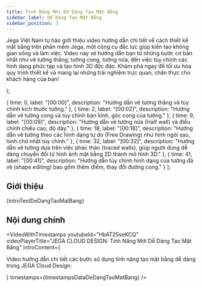 ```yaml
---
title: Tính Năng Mới Dễ Dàng Tạo Mặt Bằng
sidebar_label: Dễ Dàng Tạo Mặt Bằng
sidebar_position: 3
---
```



  <p>
    Jega Việt Nam tự hào giới thiệu video hướng dẫn chi tiết về cách thiết kế mặt bằng trên phần mềm Jega, một công cụ đắc lực giúp kiến tạo không gian sống và làm việc. Video này sẽ hướng dẫn bạn từ những bước cơ bản nhất như vẽ tường thẳng, tường cong, tường nửa, đến việc tùy chỉnh các hình dạng phức tạp và tạo hình 3D độc đáo. Khám phá ngay để tối ưu hóa quy trình thiết kế và mang lại những trải nghiệm trực quan, chân thực cho khách hàng của bạn!
  </p>
);

  { time: 0, label: "[00:00]", description: "Hướng dẫn vẽ tường thẳng và tùy chỉnh kích thước tường." },
  { time: 2, label: "[00:02]", description: "Hướng dẫn vẽ tường cong và tùy chỉnh bán kính, góc cong của tường." },
  { time: 9, label: "[00:09]", description: "Hướng dẫn vẽ tường nửa (Half wall) và điều chỉnh chiều cao, độ dày." },
  { time: 18, label: "[00:18]", description: "Hướng dẫn vẽ tường theo các hình dạng tự do (Free Drawing) như hình ngôi sao, hình chữ nhật tùy chỉnh." },
  { time: 32, label: "[00:32]", description: "Hướng dẫn vẽ tường dựa trên việc phác thảo (traced walls), giúp người dùng dễ dàng chuyển đổi từ hình ảnh mặt bằng 2D thành mô hình 3D." },
  { time: 41, label: "[00:41]", description: "Hướng dẫn tùy chỉnh hình dạng của tường đã vẽ (shape editing) bao gồm thêm điểm, thay đổi đường cong." }
];

## Giới thiệu

{introTextDeDangTaoMatBang}

## Nội dung chính

<VideoWithTimestamps
  youtubeId="HbAT25seKCQ"
  videoPlayerTitle="JEGA CLOUD DESIGN: Tính Năng Mới Dễ Dàng Tạo Mặt Bằng"
  introContent={<p>Video hướng dẫn chi tiết các bước sử dụng tính năng tạo mặt bằng dễ dàng trong JEGA Cloud Design:</p>}
  timestamps={timestampsDataDeDangTaoMatBang}
/>
